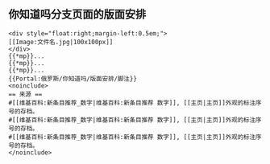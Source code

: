 == 你知道吗分支页面的版面安排 ==
<pre>
<div style="float:right;margin-left:0.5em;">
[[Image:文件名.jpg|100x100px]]
</div>
{{*mp}}...
{{*mp}}...
{{*mp}}...
{{Portal:俄罗斯/你知道吗/版面安排/脚注}}
<noinclude>
== 来源 ==
#[[维基百科:新条目推荐_数字|维基百科:新条目推荐 数字]], [[主页|主页]]外观的标注序号的存档。
#[[维基百科:新条目推荐_数字|维基百科:新条目推荐 数字]], [[主页|主页]]外观的标注序号的存档。
#[[维基百科:新条目推荐_数字|维基百科:新条目推荐 数字]], [[主页|主页]]外观的标注序号的存档。
</noinclude>
</pre>